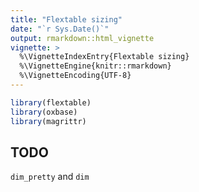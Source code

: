 ```yaml
---
title: "Flextable sizing"
date: "`r Sys.Date()`"
output: rmarkdown::html_vignette
vignette: >
  %\VignetteIndexEntry{Flextable sizing}
  %\VignetteEngine{knitr::rmarkdown}
  %\VignetteEncoding{UTF-8}
---
```



```r
library(flextable)
library(oxbase)
library(magrittr)
```


## TODO 

`dim_pretty` and `dim`

